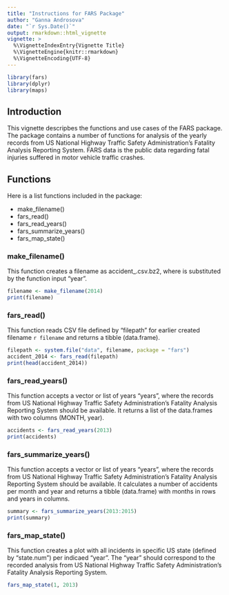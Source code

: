 ```yaml
---
title: "Instructions for FARS Package"
author: "Ganna Androsova"
date: "`r Sys.Date()`"
output: rmarkdown::html_vignette
vignette: >
  %\VignetteIndexEntry{Vignette Title}
  %\VignetteEngine{knitr::rmarkdown}
  %\VignetteEncoding{UTF-8}
---
```


```r
library(fars)
library(dplyr)
library(maps)
```

## Introduction

This vignette descripbes the functions and use cases of the FARS package. The package contains a number of functions for analysis of the yearly records from US National Highway Traffic Safety Administration's Fatality Analysis Reporting System. FARS data is the public data regarding fatal injuries suffered in motor vehicle traffic crashes.

## Functions

Here is a list functions included in the package:

- make_filename()
- fars_read()
- fars_read_years()
- fars_summarize_years()
- fars_map_state()

### make_filename()

This function creates a filename as accident_<YEAR>.csv.bz2, where <YEAR> is substituted by the function input "year".

```r
filename <- make_filename(2014)
print(filename)
```

### fars_read()

This function reads CSV file defined by "filepath" for earlier created filename `r filename` and returns a tibble (data.frame).

```r
filepath <- system.file("data", filename, package = "fars")
accident_2014 <- fars_read(filepath)
print(head(accident_2014))
```

### fars_read_years()

This function accepts a vector or list of years "years", where the records from US  National Highway Traffic Safety Administration's Fatality Analysis Reporting System should be available. It returns a list of the data.frames with two columns (MONTH, year).

```r
accidents <- fars_read_years(2013)
print(accidents)
```

### fars_summarize_years()

This function accepts a vector or list of years "years", where the records from US National Highway Traffic Safety Administration's Fatality Analysis Reporting System should be available. It calculates a number of accidents per month and year and returns a tibble (data.frame) with months in rows and years in columns.

```r
summary <- fars_summarize_years(2013:2015)
print(summary)
```

### fars_map_state()

This function creates a plot with all incidents in specific US state (defined by "state.num") per indicaed "year". The "year" should correspond to the recorded analysis from US National Highway Traffic Safety Administration's Fatality Analysis Reporting System.

```r
fars_map_state(1, 2013)
```
